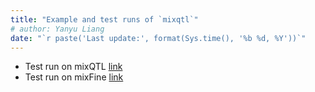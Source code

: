 ```yaml
---
title: "Example and test runs of `mixqtl`"
# author: Yanyu Liang
date: "`r paste('Last update:', format(Sys.time(), '%b %d, %Y'))`"
---
```


* Test run on mixQTL [link](test_mixqtl.html)
* Test run on mixFine [link](test_mixfine.html)
